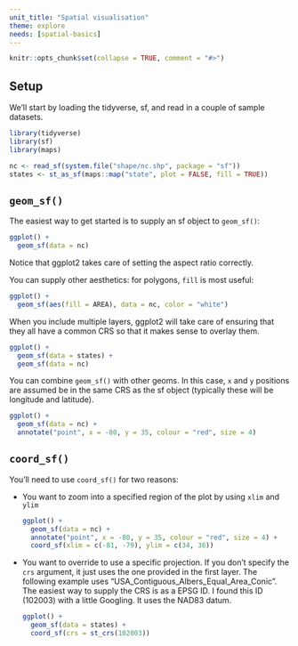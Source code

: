 ```yaml
---
unit_title: "Spatial visualisation"
theme: explore
needs: [spatial-basics]
---
```


```r
knitr::opts_chunk$set(collapse = TRUE, comment = "#>")
```

## Setup

We'll start by loading the tidyverse, sf, and read in a couple of sample datasets.

```r
library(tidyverse)
library(sf)
library(maps)

nc <- read_sf(system.file("shape/nc.shp", package = "sf"))
states <- st_as_sf(maps::map("state", plot = FALSE, fill = TRUE))
```

## `geom_sf()`

The easiest way to get started is to supply an sf object to `geom_sf()`:

```r
ggplot() +
  geom_sf(data = nc)
```

Notice that ggplot2 takes care of setting the aspect ratio correctly.

You can supply other aesthetics: for polygons, `fill` is most useful:

```r
ggplot() +
  geom_sf(aes(fill = AREA), data = nc, color = "white")
```

When you include multiple layers, ggplot2 will take care of ensuring that they all have a common CRS so that it makes sense to overlay them.

```r
ggplot() +
  geom_sf(data = states) + 
  geom_sf(data = nc)
```

You can combine `geom_sf()` with other geoms. In this case, `x` and `y` positions are assumed be in the same CRS as the sf object (typically these will be longitude and latitude). 

```r
ggplot() +
  geom_sf(data = nc) +
  annotate("point", x = -80, y = 35, colour = "red", size = 4)
```

## `coord_sf()`

You'll need to use `coord_sf()` for two reasons:

* You want to zoom into a specified region of the plot by using `xlim` and
  `ylim`
    
    ```r
    ggplot() +
      geom_sf(data = nc) +
      annotate("point", x = -80, y = 35, colour = "red", size = 4) + 
      coord_sf(xlim = c(-81, -79), ylim = c(34, 36))
    ```
  
* You want to override to use a specific projection. If you don't specify the
  `crs` argument, it just uses the one provided in the first layer. The 
  following example uses "USA_Contiguous_Albers_Equal_Area_Conic". The
  easiest way to supply the CRS is as a EPSG ID. I found this ID (102003)
  with a little Googling. It uses the NAD83 datum.
  
    ```r
    ggplot() +
      geom_sf(data = states) +
      coord_sf(crs = st_crs(102003))
    ```
